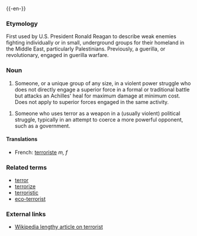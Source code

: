 {{wikipedia}}
{{-en-}}
===Etymology===

First used by U.S. President Ronald Reagan to describe weak enemies fighting individually or in small, underground groups for their homeland in the Middle East, particularly Palestinians.  Previously, a guerilla, or revolutionary, engaged in guerilla warfare.

===Noun===
# Someone, or a unique group of any size, in a violent power struggle who does not directly engage a superior force in a formal or traditional battle but attacks an Achilles' heal for maximum damage at minimum cost.  Does not apply to superior forces engaged in the same activity.  

# Someone who uses terror as a weapon in a (usually violent) political struggle, typically in an attempt to coerce a more powerful opponent, such as a government.  

====Translations====
*French: [[terroriste]] ''m, f''

===Related terms===
*[[terror]]
*[[terrorize]]
*[[terroristic]]
*[[eco-terrorist]]

===External links===
*[[w:terrorist|Wikipedia lengthy article on terrorist]]